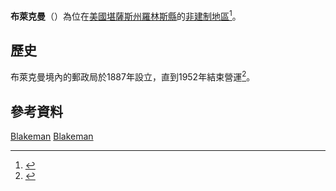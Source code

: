 {{Infobox settlement
|official_name = 布萊克曼
|native_name = Blakeman
|settlement_type = [[非建制地區|非建制地區]] 
|nickname = 
|motto =
|pushpin_map=USA Kansas
|coordinates_region = US-KS
|subdivision_type = [[世界政區索引|國家]]
|subdivision_name = [[美国|美国]]
|subdivision_type1 = [[美國行政區劃|州]]
|subdivision_name1 = [[堪薩斯州|堪薩斯州]]
|subdivision_type2 = [[堪薩斯州行政區劃|縣]]
|subdivision_name2 = [[羅林斯縣_(堪薩斯州)|羅林斯縣]]
|unit_pref  =  
|area_footnotes = 
|area_magnitude = 
|area_total_km2 = 
|population_as_of = 
|population_footnotes = 
|population_total = 
|population_density_km2 = 
|timezone =
|utc_offset = 
|timezone_DST =
|utc_offset_DST = 
|elevation_footnotes = 
|elevation_m = 
|elevation_ft = 
|latd = 39 |latm = 49 |lats = 20 |latNS = N 
|longd = 101 |longm = 07 |longs = 02 |longEW = W 
|coordinates_display=%
|area_code =
|blank_name = [[地名信息系统|GNIS]] ID
|blank_info = 
|website = 
}}

'''布萊克曼'''（{{lang-en|'''Blakeman'''}}）為位在[[美國|美國]][[堪薩斯州|堪薩斯州]][[羅林斯縣_(堪薩斯州)|羅林斯縣]]的[[非建制地區|非建制地區]]<ref>{{cite web | url=http://www.skyways.org/counties/RA/ | title=Rawlins County | publisher=Kansas State Library | work=Blue Skyways | accessdate=22 June 2014 | archive-date=2013-06-19 | archive-url=https://web.archive.org/web/20130619135113/http://www.skyways.org/counties/RA/ | dead-url=no }}</ref>。

==歷史==
布萊克曼境內的郵政局於1887年設立，直到1952年結束營運<ref>{{cite web | url=http://www.kshs.org/geog/geog_postoffices/search/county:RA | title=Kansas Post Offices, 1828-1961 | publisher=Kansas Historical Society | accessdate=22 June 2014 | deadurl=yes | archiveurl=https://web.archive.org/web/20131009133023/http://www.kshs.org/geog/geog_postoffices/search/county:RA | archivedate=2013年10月9日 }}</ref>。

==參考資料==
{{Reflist}}

{{羅林斯縣 (堪薩斯州)}}

[[Category:羅林斯縣非建制地區_(堪薩斯州)|Blakeman]]
[[Category:堪薩斯州非建制地區|Blakeman]]

{{Kansas-stub}}